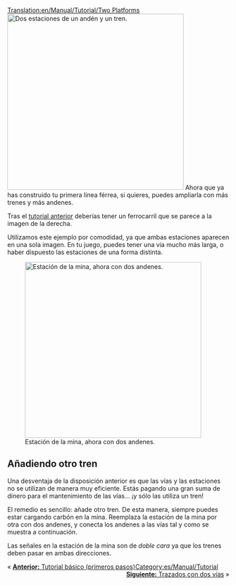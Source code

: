 [[Translation:en/Manual/Tutorial/Two Platforms]]
[[File:en/Manual/Tutorial/Singletrain.png|thumb|400px|right|Dos estaciones de un andén y un tren.]]
Ahora que ya has construido tu primera línea férrea, si quieres, puedes ampliarla con más trenes y más andenes.

Tras el [[es/Manual/Tutorial/Tutorial|tutorial anterior]] deberías tener un ferrocarril que se parece a la imagen de la derecha.

Utilizamos este ejemplo por comodidad, ya que ambas estaciones aparecen en una sola imagen. En tu juego, puedes tener una vía mucho más larga, o haber dispuesto las estaciones de una forma distinta.

{{en/-}}[[File:en/Manual/Tutorial/TwotrainsOnetrack.png|thumb|400px|right|Estación de la mina, ahora con dos andenes.]]
== Añadiendo otro tren ==
Una desventaja de la disposición anterior es que las vías y las estaciones no se utilizan de manera muy eficiente. Estás pagando una gran suma de dinero para el mantenimiento de las vías... ¡y sólo las utiliza un tren!

El remedio es sencillo: añade otro tren. De esta manera, siempre puedes estar cargando carbón en la mina. Reemplaza la estación de la mina por otra con dos andenes, y conecta los andenes a las vías tal y como se muestra a continuación.

Las señales en la estación de la mina son de ''doble cara'' ya que los trenes deben pasar en ambas direcciones.

{{en/-}}
<span style="float: left">&laquo; [[es/Manual/Tutorial/Tutorial|'''Anterior:''' Tutorial básico (primeros pasos)]]</span>
<span style="float: right">[[es/Manual/Tutorial/Dos vías|'''Siguiente:''' Trazados con dos vías]] &raquo;</span>
{{en/-}}
[[Category:es/Manual/Tutorial]]